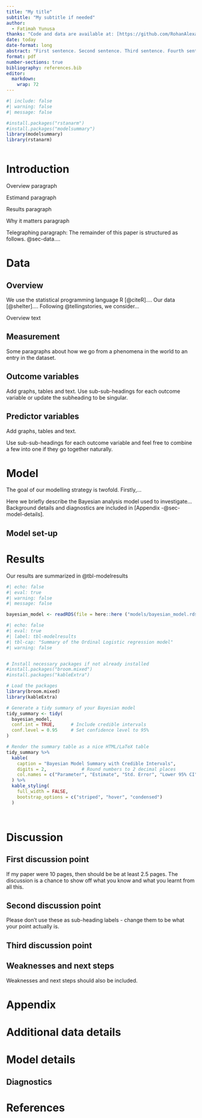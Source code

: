 ```yaml
---
title: "My title"
subtitle: "My subtitle if needed"
author: 
  - Fatimah Yunusa
thanks: "Code and data are available at: [https://github.com/RohanAlexander/starter_folder](https://github.com/RohanAlexander/starter_folder)."
date: today
date-format: long
abstract: "First sentence. Second sentence. Third sentence. Fourth sentence."
format: pdf
number-sections: true
bibliography: references.bib
editor: 
  markdown: 
    wrap: 72
---
```


```r
#| include: false
#| warning: false
#| message: false

#install.packages("rstanarm")
#install.packages("modelsummary")
library(modelsummary)
library(rstanarm)



```

# Introduction

Overview paragraph

Estimand paragraph

Results paragraph

Why it matters paragraph

Telegraphing paragraph: The remainder of this paper is structured as
follows. @sec-data....

# Data {#sec-data}

## Overview

We use the statistical programming language R [@citeR].... Our data
[@shelter].... Following @tellingstories, we consider...

Overview text

## Measurement

Some paragraphs about how we go from a phenomena in the world to an
entry in the dataset.

## Outcome variables

Add graphs, tables and text. Use sub-sub-headings for each outcome
variable or update the subheading to be singular.




## Predictor variables

Add graphs, tables and text.

Use sub-sub-headings for each outcome variable and feel free to combine
a few into one if they go together naturally.

# Model

The goal of our modelling strategy is twofold. Firstly,...

Here we briefly describe the Bayesian analysis model used to
investigate... Background details and diagnostics are included in
[Appendix -@sec-model-details].

## Model set-up


# Results

Our results are summarized in @tbl-modelresults

```r
#| echo: false
#| eval: true
#| warning: false
#| message: false

bayesian_model <- readRDS(file = here::here ("models/bayesian_model.rds"))
```

```r
#| echo: false
#| eval: true
#| label: tbl-modelresults
#| tbl-cap: "Summary of the Ordinal Logistic regression model"
#| warning: false


# Install necessary packages if not already installed
#install.packages("broom.mixed")
#install.packages("kableExtra")

# Load the packages
library(broom.mixed)
library(kableExtra)

# Generate a tidy summary of your Bayesian model
tidy_summary <- tidy(
  bayesian_model, 
  conf.int = TRUE,      # Include credible intervals
  conf.level = 0.95     # Set confidence level to 95%
)

# Render the summary table as a nice HTML/LaTeX table
tidy_summary %>%
  kable(
    caption = "Bayesian Model Summary with Credible Intervals",
    digits = 2,             # Round numbers to 2 decimal places
    col.names = c("Parameter", "Estimate", "Std. Error", "Lower 95% CI", "Upper 95% CI")  # Rename columns
  ) %>%
  kable_styling(
    full_width = FALSE,
    bootstrap_options = c("striped", "hover", "condensed")
  )




```

# Discussion

## First discussion point {#sec-first-point}

If my paper were 10 pages, then should be be at least 2.5 pages. The
discussion is a chance to show off what you know and what you learnt
from all this.

## Second discussion point

Please don't use these as sub-heading labels - change them to be what
your point actually is.

## Third discussion point

## Weaknesses and next steps

Weaknesses and next steps should also be included.

\newpage

\appendix

# Appendix {.unnumbered}

# Additional data details

# Model details {#sec-model-details}

## Diagnostics



\newpage

# References
